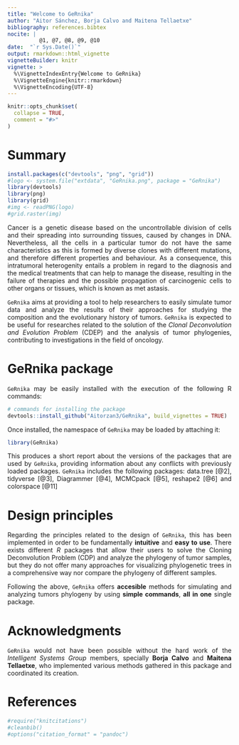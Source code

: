 ```yaml
---
title: "Welcome to GeRnika"
author: "Aitor Sánchez, Borja Calvo and Maitena Tellaetxe"
bibliography: references.bibtex
nocite: | 
          @1, @7, @8, @9, @10
date:  "`r Sys.Date()`"
output: rmarkdown::html_vignette
vignetteBuilder: knitr
vignette: >
  %\VignetteIndexEntry{Welcome to GeRnika}
  %\VignetteEngine{knitr::rmarkdown}
  %\VignetteEncoding{UTF-8}
---
```

<style>
body {
text-align: justify}
</style>

```r
knitr::opts_chunk$set(
  collapse = TRUE,
  comment = "#>"
)
```


# Summary
```r

install.packages(c("devtools", "png", "grid"))
#logo <- system.file("extdata", "GeRnika.png", package = "GeRnika")
library(devtools)
library(png)
library(grid)
#img <- readPNG(logo)
#grid.raster(img)
```


Cancer is a genetic disease based on the uncontrollable division of cells and their spreading into surrounding tissues, caused by changes in DNA. Nevertheless, all the cells in a particular tumor do not have the same characteristics as this is formed by diverse clones with different mutations, and therefore different properties and behaviour. As a consequence, this intratumoral heterogenity entails a problem in regard to the diagnosis and the medical treatments that can help to manage the disease, resulting in the failure of therapies and the possible propagation of carcinogenic cells to other organs or tissues, which is known as met
astasis. 

`GeRnika` aims at providing a tool to help researchers to easily simulate tumor data and analyze the results of their approaches for studying the composition and the evolutionary history of tumors. `GeRnika` is expected to be useful for researches related to the solution of the *Clonal Deconvolution and Evolution Problem* (CDEP) and the analysis of tumor phylogenies, contributing to investigations in the field of oncology.

# GeRnika package

`GeRnika` may be easily installed with the execution of the following R commands:

```r
# commands for installing the package
devtools::install_github("Aitorzan3/GeRnika", build_vignettes = TRUE)
```
Once installed, the namespace of `GeRnika` may be loaded by attaching it:

```r
library(GeRnika)
```

This produces a short report about the versions of the packages that are used by `GeRnika`, providing information about any conflicts with previously loaded packages. `GeRnika` includes the following packages: data.tree [@2], tidyverse [@3], Diagrammer [@4], MCMCpack [@5], reshape2 [@6] and colorspace [@11]

# Design principles
Regarding the principles related to the design of `GeRnika`, this has been implemented in order to be fundamentally **intuitive** and **easy to use**. There exists different *R* packages that allow their users to solve the Cloning Deconvolution Problem (CDP) and analyze the phylogeny of tumor samples, but they do not offer many approaches for visualizing phylogenetic trees in a comprehensive way nor compare the phylogeny of different samples. 

Following the above, `GeRnika` offers **accesible** methods for simulating and analyzing tumors phylogeny by using **simple commands**, **all in one** single package.

# Acknowledgments

`GeRnika` would not have been possible without the hard work of the *Intelligent Systems Group* members, specially **Borja Calvo** and **Maitena Tellaetxe**, who implemented various methods gathered in this package and coordinated its creation. 

# References

```r
#require("knitcitations")
#cleanbib()
#options("citation_format" = "pandoc")
```

